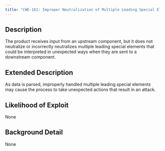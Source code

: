```yaml
---
title: "CWE-161: Improper Neutralization of Multiple Leading Special Elements"
---
```


## Description
The product receives input from an upstream component, but it does not neutralize or incorrectly neutralizes multiple leading special elements that could be interpreted in unexpected ways when they are sent to a downstream component.

## Extended Description
As data is parsed, improperly handled multiple leading special elements may cause the process to take unexpected actions that result in an attack.

## Likelihood of Exploit
None

## Background Detail
None
        